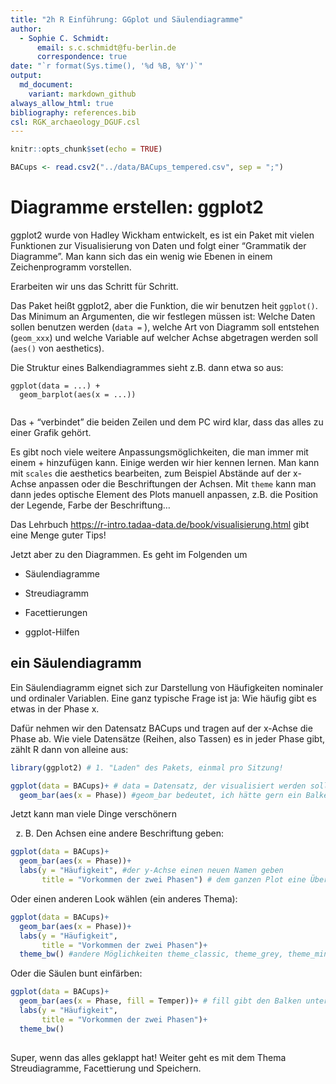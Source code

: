 ```yaml
---
title: "2h R Einführung: GGplot und Säulendiagramme"
author:
  - Sophie C. Schmidt:
      email: s.c.schmidt@fu-berlin.de
      correspondence: true
date: "`r format(Sys.time(), '%d %B, %Y')`"
output:
  md_document:
    variant: markdown_github
always_allow_html: true
bibliography: references.bib
csl: RGK_archaeology_DGUF.csl
---
```


```r
knitr::opts_chunk$set(echo = TRUE)

BACups <- read.csv2("../data/BACups_tempered.csv", sep = ";")
```

# Diagramme erstellen: ggplot2
 
ggplot2 wurde von Hadley Wickham entwickelt, es ist ein Paket mit vielen Funktionen zur Visualisierung von Daten und folgt einer "Grammatik der Diagramme". Man kann sich das ein wenig wie Ebenen in einem Zeichenprogramm vorstellen.

Erarbeiten wir uns das Schritt für Schritt.

Das Paket heißt ggplot2, aber die Funktion, die wir benutzen heit `ggplot()`. Das Minimum an Argumenten, die wir festlegen müssen ist: Welche Daten sollen benutzen werden (`data =` ), welche Art von Diagramm soll entstehen (`geom_xxx`) und welche Variable auf welcher Achse abgetragen werden soll (`aes()` von aesthetics).

Die Struktur eines Balkendiagrammes sieht z.B. dann etwa so aus:

```
ggplot(data = ...) +
  geom_barplot(aes(x = ...))
  
```
Das + "verbindet" die beiden Zeilen und dem PC wird klar, dass das alles zu einer Grafik gehört.

Es gibt noch viele weitere Anpassungsmöglichkeiten, die man immer mit einem + hinzufügen kann. Einige werden wir hier kennen lernen. Man kann mit `scales` die aesthetics bearbeiten, zum Beispiel  Abstände auf der x-Achse anpassen oder die Beschriftungen der Achsen. Mit `theme` kann man dann jedes optische Element des Plots manuell anpassen, z.B. die Position der Legende, Farbe der Beschriftung...

Das Lehrbuch [https://r-intro.tadaa-data.de/book/visualisierung.html](https://r-intro.tadaa-data.de/book/visualisierung.html) gibt eine Menge guter Tips!

Jetzt aber zu den Diagrammen. Es geht im Folgenden um

- Säulendiagramme

- Streudiagramm

- Facettierungen

- ggplot-Hilfen

## ein Säulendiagramm
Ein Säulendiagramm eignet sich zur Darstellung von Häufigkeiten nominaler und ordinaler Variablen. Eine ganz typische Frage ist ja: Wie häufig gibt es etwas in der Phase x. 

Dafür nehmen wir den Datensatz BACups und tragen auf der x-Achse die Phase ab. Wie viele Datensätze (Reihen, also Tassen) es in jeder Phase gibt, zählt R dann von alleine aus:

```r
library(ggplot2) # 1. "Laden" des Pakets, einmal pro Sitzung!

ggplot(data = BACups)+ # data = Datensatz, der visualisiert werden soll
  geom_bar(aes(x = Phase)) #geom_bar bedeutet, ich hätte gern ein Balkendiagramm, in der aesthetic wird festgelegt, dass auf der X-Achse die Angaben aus der Spalte Phase abgetragen werden
```

Jetzt kann man viele Dinge verschönern

z. B. Den Achsen eine andere Beschriftung geben:
```r
ggplot(data = BACups)+ 
  geom_bar(aes(x = Phase))+
  labs(y = "Häufigkeit", #der y-Achse einen neuen Namen geben
       title = "Vorkommen der zwei Phasen") # dem ganzen Plot eine Überschrift geben
```

Oder einen anderen Look wählen (ein anderes Thema):

```r
ggplot(data = BACups)+ 
  geom_bar(aes(x = Phase))+ 
  labs(y = "Häufigkeit",
       title = "Vorkommen der zwei Phasen")+
  theme_bw() #andere Möglichkeiten theme_classic, theme_grey, theme_minimal
```


Oder die Säulen bunt einfärben:

```r
ggplot(data = BACups)+ 
  geom_bar(aes(x = Phase, fill = Temper))+ # fill gibt den Balken unterschiedliche Farben, je nach den Angaben in der Spalte Temper
  labs(y = "Häufigkeit",
       title = "Vorkommen der zwei Phasen")+
  theme_bw() 
  
```

Super, wenn das alles geklappt hat!
Weiter geht es mit dem Thema Streudiagramme, Facettierung und Speichern.
